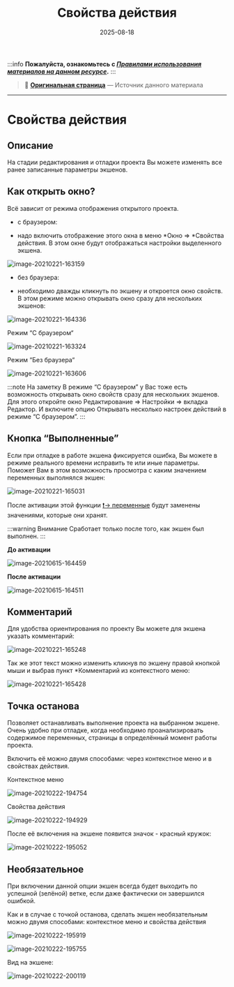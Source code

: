 ﻿---
sidebar_position: 2
title: "Свойства действия"
description: ""
date: "2025-08-18"
converted: true
originalFile: "Свойства действия.txt"
targetUrl: "https://zennolab.atlassian.net/wiki/spaces/RU/pages/494731280"
---
:::info **Пожалуйста, ознакомьтесь с [*Правилами использования материалов на данном ресурсе*](../Disclaimer).**
:::

> 🔗 **[Оригинальная страница](https://zennolab.atlassian.net/wiki/spaces/RU/pages/494731280)** — Источник данного материала

_______________________________________________  
# Свойства действия
  
## Описание

На стадии редактирования и отладки проекта Вы можете изменять все ранее записанные параметры экшенов. 

  

## Как открыть окно?

Всё зависит от режима отображения открытого проекта.

- с браузером:

 - надо включить отображение этого окна в меню *Окно =&gt; *Свойства действия. В этом окне будут отображаться настройки выделенного экшена.

![image-20210221-163159](./assets/Свойства_действия/Свойства_действия_pic1.png)


- без браузера:

 - необходимо дважды кликнуть по экшену и откроется окно свойств. В этом режиме можно открывать окно сразу для нескольких экшенов:

![image-20210221-164336](./assets/Свойства_действия/Свойства_действия_pic2.png)



Режим “С браузером“

![image-20210221-163324](./assets/Свойства_действия/Свойства_действия_pic3.png)



Режим “Без браузера“

![image-20210221-163606](./assets/Свойства_действия/Свойства_действия_pic4.png)



:::note На заметку
В режиме “С браузером” у Вас тоже есть возможность открывать окно свойств сразу для нескольких экшенов. Для этого откройте окно Редактирование =&gt; Настройки =&gt; вкладка Редактор. И включите опцию Открывать несколько настроек действий в режиме “С браузером”.
:::

  

## Кнопка “Выполненные”

Если при отладке в работе экшена фиксируется ошибка, Вы можете в режиме реального времени исправить те или иные параметры. Поможет Вам в этом возможность просмотра с каким значением переменных выполнялся экшен:

![image-20210221-165031](./assets/Свойства_действия/Свойства_действия_pic5.png)



После активации этой функции [❗→ переменные](https://zennolab.atlassian.net/wiki/spaces/RU/pages/735608872 "https://zennolab.atlassian.net/wiki/spaces/RU/pages/735608872") будут заменены значениями, которые они хранят.

:::warning Внимание
Сработает только после того, как экшен был выполнен.
:::

**До активации**

![image-20210615-164459](./assets/Свойства_действия/Свойства_действия_pic6.png)



**После активации**

![image-20210615-164511](./assets/Свойства_действия/Свойства_действия_pic7.png)



## Комментарий

Для удобства ориентирования по проекту Вы можете для экшена указать комментарий:

![image-20210221-165248](./assets/Свойства_действия/Свойства_действия_pic8.png)



Так же этот текст можно изменить кликнув по экшену правой кнопкой мыши и выбрав пункт *Комментарий из контекстного меню:

![image-20210221-165428](./assets/Свойства_действия/Свойства_действия_pic9.png)



## Точка останова

Позволяет останавливать выполнение проекта на выбранном экшене. Очень удобно при отладке, когда необходимо проанализировать содержимое переменных, страницы в определённый момент работы проекта.

Включить её можно двумя способами: через контекстное меню и в свойствах действия.

Контекстное меню

![image-20210222-194754](./assets/Свойства_действия/Свойства_действия_pic10.png)



Свойства действия

![image-20210222-194929](./assets/Свойства_действия/Свойства_действия_pic11.png)



После её включения на экшене появится значок - красный кружок:

![image-20210222-195052](./assets/Свойства_действия/Свойства_действия_pic12.png)



## Необязательное

При включении данной опции экшен всегда будет выходить по успешной (зелёной) ветке, если даже фактически он завершился ошибкой.

Как и в случае с точкой останова, сделать экшен необязательным можно двумя способами: контекстное меню и свойства действия

![image-20210222-195919](./assets/Свойства_действия/Свойства_действия_pic13.png)



![image-20210222-195755](./assets/Свойства_действия/Свойства_действия_pic14.png)



Вид на экшене:

![image-20210222-200119](./assets/Свойства_действия/Свойства_действия_pic15.png)

